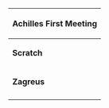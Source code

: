 {| class="wikitable"
|+
! colspan="2" |Achilles First Meeting
|-
|'''Scratch'''
|"Content de te voir, mon garçon, malgré les circonstances. N'oublie pas ton entraînement, là-dehors. La douleur de la mort n’est qu’un obstacle parmi d’autres."
|-
|'''Zagreus'''
|"Et la peur est pour les faibles. Prenez soin de vous, Achille."
|-
|}